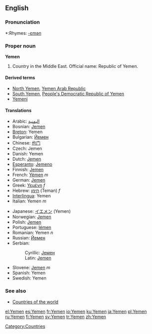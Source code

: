 ==English==

===Pronunciation===
*:Rhymes: [[Rhymes:English:-ɛmən|-ɛmən]]

===Proper noun===
'''Yemen'''

#Country in the Middle East. Official name: Republic of Yemen.

====Derived terms====
*[[North Yemen]], [[Yemen Arab Republic]]
*[[South Yemen]], [[People's Democratic Republic of Yemen]]
*[[Yemeni]]

====Translations====
{{top}}
*Arabic: [[اليمنية]]
*Bosnian: [[Jemen]] {{m}}
*[[Breton]]: Yemen
*Bulgarian: [[Йемен]]
*Chinese: [[也门]]
*Czech: Jemen
*Danish: Yemen
*Dutch: [[Jemen]]
*[[Esperanto]]: [[Jemeno]]
*Finnish: [[Jemen]]
*French: [[Yémen]] ''m''
*German: [[Jemen]]
*Greek: [[Υεμένη]] ''f''
*Hebrew: [[תימן]] (Teman) ''f''
*[[Interlingua]]: Yemen
*Italian: Yemen ''m''
{{mid}}
*Japanese: [[イエメン]] (Yemen)
*Norwegian: [[Jemen]]
*Polish: [[Jemen]]
*Portuguese: [[Iémen]]
*Romanian: Yemen ''n''
*Russian: [[Йемен]]
*Serbian:
*:Cyrillic: [[Јемен]] {{m}}
*:Latin: [[Jemen#Serbian|Jemen]] {{m}}
*Slovene: [[Jemen]] ''m''
*Spanish: Yemen
*Swedish: Yemen
{{bottom}}

===See also===
*[[Countries of the world]]
{{wikipedia}}
[[Category:Countries]]

[[el:Yemen]]
[[es:Yemen]]
[[fr:Yemen]]
[[io:Yemen]]
[[ku:Yemen]]
[[ja:Yemen]]
[[pl:Yemen]]
[[ru:Yemen]]
[[fi:Yemen]]
[[sv:Yemen]]
[[tr:Yemen]]
[[zh:Yemen]]